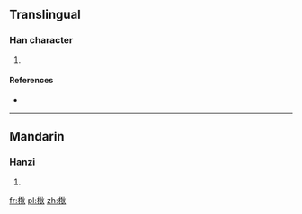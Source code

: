 ==Translingual==

===Han character===
{{Han char|rn=75|rad=木|as=07|sn=11|four=4998<sub>0</sub>|canj=木大竹火 (DKHF)}}

# {{defn|Han|sort=木07}}

====References====
* {{Han ref|kx=0528.230|dkj=14843|dj=0917.110|hdz=21218.040|uh=6891|ud=26769|bh=D5D2|bd=54738}}

----

==Mandarin==

===Hanzi===
{{cmn-hanzi|pin=[[dí]] ([[di2]])|wg=ti<sup>2</sup>}}

# {{defn|lang=cmn|sort=木07}}

[[fr:梑]]
[[pl:梑]]
[[zh:梑]]